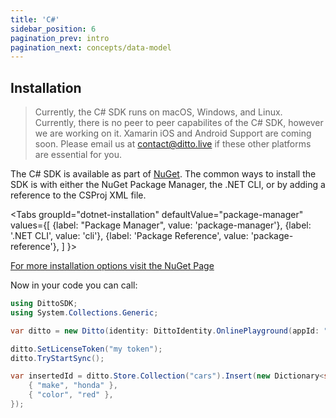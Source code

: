 ```yaml
---
title: 'C#'
sidebar_position: 6
pagination_prev: intro
pagination_next: concepts/data-model
---
```



## Installation

> Currently, the C# SDK runs on macOS, Windows, and Linux. Currently, there is no peer to peer capabilites of the C# SDK, however we are working on it. Xamarin iOS and Android Support are coming soon. Please email us at [contact@ditto.live](mailto:contact@ditto.live) if these other platforms are essential for you. 

The C# SDK is available as part of [NuGet](https://nuget.org). The common ways to install the SDK is with either the NuGet Package Manager, the .NET CLI, or by adding a reference to the CSProj XML file.

<Tabs
  groupId="dotnet-installation"
  defaultValue="package-manager"
  values={[
    {label: "Package Manager", value: 'package-manager'},
    {label: '.NET CLI', value: 'cli'},
    {label: 'Package Reference', value: 'package-reference'},
  ]
}>
<TabItem value="package-manager">

<InstallCode framework="dotnet" variant="package-manager" />

</TabItem>
<TabItem value="cli">

<InstallCode framework="dotnet" variant="cli" />

</TabItem>
<TabItem value="package-reference">

<InstallCode framework="dotnet" variant="package-reference" />

</TabItem>
</Tabs>

[For more installation options visit the NuGet Page](https://www.nuget.org/packages/Ditto/)

Now in your code you can call:

```csharp
using DittoSDK;
using System.Collections.Generic;

var ditto = new Ditto(identity: DittoIdentity.OnlinePlayground(appId: "live.ditto.tasks"));

ditto.SetLicenseToken("my token");
ditto.TryStartSync();

var insertedId = ditto.Store.Collection("cars").Insert(new Dictionary<string, object> {
    { "make", "honda" },
    { "color", "red" },
});
```
